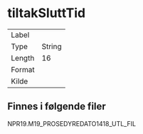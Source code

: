 
# tiltakSluttTid

| | |
|----|----|
| Label    |  |
| Type     | String |
| Length   | 16    |
| Format   |  |
| Kilde    |   |

## Finnes i følgende filer

NPR19.M19_PROSEDYREDATO1418_UTL_FIL

